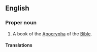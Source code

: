 ==English==
{{book of the Bible|Prayer of Manasseh}}

===Proper noun===
{{en-proper noun|head=[[prayer|Prayer]] of [[Manasseh]]}}

# {{lb|en|biblical}} A book of the [[Apocrypha]] of the [[Bible]].
#: {{syn|en|Pr. of Man.|q1=abbreviation}}

====Translations====
{{trans-top|the book of the Apocrypha of the Bible}}
{{trans-mid}}
{{trans-bottom}}